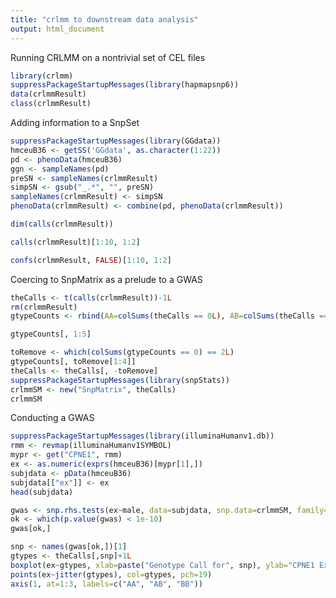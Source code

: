```yaml
---
title: "crlmm to downstream data analysis"
output: html_document
---
```


Running CRLMM on a nontrivial set of CEL files
```r
library(crlmm)
suppressPackageStartupMessages(library(hapmapsnp6))
data(crlmmResult)
class(crlmmResult)
```

Adding information to a SnpSet
```r
suppressPackageStartupMessages(library(GGdata))
hmceuB36 <- getSS('GGdata', as.character(1:22))
pd <- phenoData(hmceuB36)
ggn <- sampleNames(pd)
preSN <- sampleNames(crlmmResult)
simpSN <- gsub("_.*", "", preSN)
sampleNames(crlmmResult) <- simpSN
phenoData(crlmmResult) <- combine(pd, phenoData(crlmmResult))
```

```r
dim(calls(crlmmResult))

calls(crlmmResult)[1:10, 1:2]

confs(crlmmResult, FALSE)[1:10, 1:2]
```

Coercing to SnpMatrix as a prelude to a GWAS
```r
theCalls <- t(calls(crlmmResult))-1L
rm(crlmmResult)
gtypeCounts <- rbind(AA=colSums(theCalls == 0L), AB=colSums(theCalls == 1L), BB=colSums(theCalls == 2L))

gtypeCounts[, 1:5]

toRemove <- which(colSums(gtypeCounts == 0) == 2L)
gtypeCounts[, toRemove[1:4]]
theCalls <- theCalls[, -toRemove]
suppressPackageStartupMessages(library(snpStats))
crlmmSM <- new("SnpMatrix", theCalls)
crlmmSM
```

Conducting a GWAS
```r
suppressPackageStartupMessages(library(illuminaHumanv1.db))
rmm <- revmap(illuminaHumanv1SYMBOL)
mypr <- get("CPNE1", rmm)
ex <- as.numeric(exprs(hmceuB36)[mypr[1],])
subjdata <- pData(hmceuB36)
subjdata[["ex"]] <- ex
head(subjdata)

gwas <- snp.rhs.tests(ex~male, data=subjdata, snp.data=crlmmSM, family="gaussian")
ok <- which(p.value(gwas) < 1e-10)
gwas[ok,]

snp <- names(gwas[ok,])[1]
gtypes <- theCalls[,snp]+1L
boxplot(ex~gtypes, xlab=paste("Genotype Call for", snp), ylab="CPNE1 Expression", xaxt="n", range=0)
points(ex~jitter(gtypes), col=gtypes, pch=19)
axis(1, at=1:3, labels=c("AA", "AB", "BB"))
```


